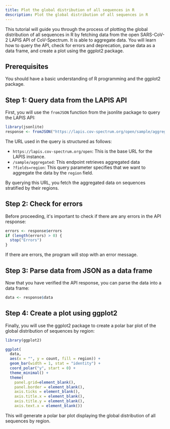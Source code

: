 ```yaml
---
title: Plot the global distribution of all sequences in R
description: Plot the global distribution of all sequences in R
---
```


This tutorial will guide you through the process of plotting the global distribution of all sequences in R by fetching data from the open SARS-CoV-2 LAPIS API of CoV-Spectrum. It is able to aggregate data. You will learn how to query the API, check for errors and deprecation, parse data as a data frame, and create a plot using the ggplot2 package.

## Prerequisites

You should have a basic understanding of R programming and the ggplot2 package.

## Step 1: Query data from the LAPIS API

First, you will use the `fromJSON` function from the jsonlite package to query the LAPIS API:

```r
library(jsonlite)
response <- fromJSON("https://lapis.cov-spectrum.org/open/sample/aggregated?fields=region")
```

The URL used in the query is structured as follows:

- `https://lapis.cov-spectrum.org/open`: This is the base URL for the LAPIS instance.
- `/sample/aggregated`: This endpoint retrieves aggregated data
- `?fields=region`: This query parameter specifies that we want to aggregate the data by the `region` field.

By querying this URL, you fetch the aggregated data on sequences stratified by their regions.

## Step 2: Check for errors

Before proceeding, it's important to check if there are any errors in the API response:

```r
errors <- response$errors
if (length(errors) > 0) {
  stop("Errors")
}
```

If there are errors, the program will stop with an error message.

## Step 3: Parse data from JSON as a data frame

Now that you have verified the API response, you can parse the data into a data frame:

```r
data <- response$data
```

## Step 4: Create a plot using ggplot2

Finally, you will use the ggplot2 package to create a polar bar plot of the global distribution of sequences by region:

```r
library(ggplot2)

ggplot(
  data,
  aes(x = "", y = count, fill = region)) +
  geom_bar(width = 1, stat = "identity") +
  coord_polar("y", start = 0) +
  theme_minimal() +
  theme(
    panel.grid=element_blank(),
    panel.border = element_blank(),
    axis.ticks = element_blank(),
    axis.title.x = element_blank(),
    axis.title.y = element_blank(),
    axis.text.x = element_blank())
```

This will generate a polar bar plot displaying the global distribution of all sequences by region.

[//]: # 'TODO #540: Insert image'
[//]: # 'The output should look as follows:'
